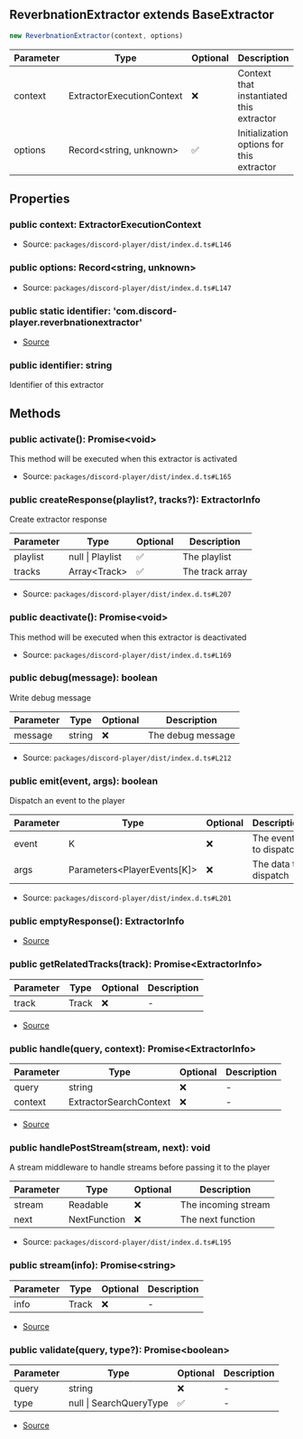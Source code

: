 ## ReverbnationExtractor extends BaseExtractor

```typescript
new ReverbnationExtractor(context, options)
```
| Parameter | Type | Optional | Description |
| ----------- | ----------- | ----------- | ----------- |
| context | ExtractorExecutionContext | ❌ | Context that instantiated this extractor |
| options | Record\<string, unknown> | ✅ | Initialization options for this extractor |

## Properties
### public  context: ExtractorExecutionContext
- Source: `packages/discord-player/dist/index.d.ts#L146`
### public  options: Record\<string, unknown>
- Source: `packages/discord-player/dist/index.d.ts#L147`
### public static identifier: 'com.discord\-player.reverbnationextractor'
- [Source](https://github.com/Androz2091/discord-player/blob/1a12f69/packages/extractor/src/extractors/ReverbnationExtractor.ts#L14)
### public  identifier: string
Identifier of this extractor
## Methods
### public  activate(): Promise\<void>
This method will be executed when this extractor is activated





- Source: `packages/discord-player/dist/index.d.ts#L165`
### public  createResponse(playlist?, tracks?): ExtractorInfo
Create extractor response




| Parameter | Type | Optional | Description |
| ----------- | ----------- | ----------- | ----------- |
| playlist | null \| Playlist | ✅ | The playlist |
| tracks | Array\<Track> | ✅ | The track array |


- Source: `packages/discord-player/dist/index.d.ts#L207`
### public  deactivate(): Promise\<void>
This method will be executed when this extractor is deactivated





- Source: `packages/discord-player/dist/index.d.ts#L169`
### public  debug(message): boolean
Write debug message




| Parameter | Type | Optional | Description |
| ----------- | ----------- | ----------- | ----------- |
| message | string | ❌ | The debug message |


- Source: `packages/discord-player/dist/index.d.ts#L212`
### public  emit(event, args): boolean
Dispatch an event to the player




| Parameter | Type | Optional | Description |
| ----------- | ----------- | ----------- | ----------- |
| event | K | ❌ | The event to dispatch |
| args | Parameters\<PlayerEvents\[K]> | ❌ | The data to dispatch |


- Source: `packages/discord-player/dist/index.d.ts#L201`
### public  emptyResponse(): ExtractorInfo
- [Source](https://github.com/Androz2091/discord-player/blob/1a12f69/packages/extractor/src/extractors/ReverbnationExtractor.ts#L56)
### public  getRelatedTracks(track): Promise\<ExtractorInfo>
| Parameter | Type | Optional | Description |
| ----------- | ----------- | ----------- | ----------- |
| track | Track | ❌ | - |


- [Source](https://github.com/Androz2091/discord-player/blob/1a12f69/packages/extractor/src/extractors/ReverbnationExtractor.ts#L21)
### public  handle(query, context): Promise\<ExtractorInfo>
| Parameter | Type | Optional | Description |
| ----------- | ----------- | ----------- | ----------- |
| query | string | ❌ | - |
| context | ExtractorSearchContext | ❌ | - |


- [Source](https://github.com/Androz2091/discord-player/blob/1a12f69/packages/extractor/src/extractors/ReverbnationExtractor.ts#L26)
### public  handlePostStream(stream, next): void
A stream middleware to handle streams before passing it to the player




| Parameter | Type | Optional | Description |
| ----------- | ----------- | ----------- | ----------- |
| stream | Readable | ❌ | The incoming stream |
| next | NextFunction | ❌ | The next function |


- Source: `packages/discord-player/dist/index.d.ts#L195`
### public  stream(info): Promise\<string>
| Parameter | Type | Optional | Description |
| ----------- | ----------- | ----------- | ----------- |
| info | Track | ❌ | - |


- [Source](https://github.com/Androz2091/discord-player/blob/1a12f69/packages/extractor/src/extractors/ReverbnationExtractor.ts#L60)
### public  validate(query, type?): Promise\<boolean>
| Parameter | Type | Optional | Description |
| ----------- | ----------- | ----------- | ----------- |
| query | string | ❌ | - |
| type | null \| SearchQueryType | ✅ | - |


- [Source](https://github.com/Androz2091/discord-player/blob/1a12f69/packages/extractor/src/extractors/ReverbnationExtractor.ts#L16)